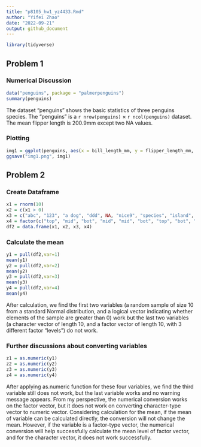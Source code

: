 ```yaml
---
title: "p8105_hw1_yz4433.Rmd"
author: "Yifei Zhao"
date: "2022-09-21"
output: github_document
---
```


```r
library(tidyverse)
```

## Problem 1

### Numerical Discussion
```r
data("penguins", package = "palmerpenguins")
summary(penguins)
```
The dataset "penguins" shows the basic statistics of three penguins species. The "penguins" is a `r nrow(penguins)` $\times$ `r ncol(penguins)` dataset. The mean flipper length is 200.9mm except two NA values.

### Plotting
```r
img1 = ggplot(penguins, aes(x = bill_length_mm, y = flipper_length_mm, color = species)) + geom_point()
ggsave("img1.png", img1)
```

## Problem 2

### Create Dataframe
```r
x1 = rnorm(10)
x2 = c(x1 > 0)
x3 = c("abc", "123", "a dog", "ddd", NA, "nice9", "species", "island", "length", "width")
x4 = factor(c("top", "mid", "bot", "mid", "mid", "bot", "top", "bot", "top","mid"))
df2 = data.frame(x1, x2, x3, x4)
```

### Calculate the mean
```r
y1 = pull(df2,var=1)
mean(y1)
y2 = pull(df2,var=2)
mean(y2)
y3 = pull(df2,var=3)
mean(y3)
y4 = pull(df2,var=4)
mean(y4)
```
After calculation, we find the first two variables (a random sample of size 10 from a standard Normal distribution, and a logical vector indicating whether elements of the sample are greater than 0) work but the last two variables (a character vector of length 10, and a factor vector of length 10, with 3 different factor “levels”) do not work.

### Further discussions about converting variables
```r
z1 = as.numeric(y1)
z2 = as.numeric(y2)
z3 = as.numeric(y3)
z4 = as.numeric(y4)
```
After applying as.numeric function for these four variables, we find the third variable still does not work, but the last variable works and no warning message appears. From my perspective, the numerical conversion works on the factor vector, but it does not work on converting character-type vector to numeric vector. Considering calculation for the mean, if the mean of variable can be calculated directly, the conversion will not change the mean. However, if the variable is a factor-type vector, the numerical conversion will help successfully calculate the mean level of factor vector, and for the character vector, it does not work successfully.